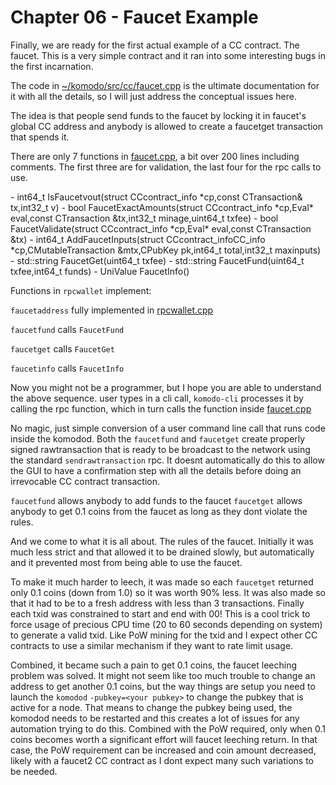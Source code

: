 # Chapter 06 - Faucet Example

Finally, we are ready for the first actual example of a CC contract. The faucet. This is a very simple contract and it ran into some interesting bugs in the first incarnation.

The code in [~/komodo/src/cc/faucet.cpp](https://github.com/jl777/komodo/tree/jl777/src/cc/faucet.cpp) is the ultimate documentation for it with all the details, so I will just address the conceptual issues here.

The idea is that people send funds to the faucet by locking it in faucet's global CC address and anybody is allowed to create a faucetget transaction that spends it.

There are only 7 functions in [faucet.cpp](https://github.com/jl777/komodo/tree/jl777/src/cc/faucet.cpp), a bit over 200 lines including comments. The first three are for validation, the last four for the rpc calls to use.

<Note>
- int64_t IsFaucetvout(struct CCcontract_info *cp,const CTransaction& tx,int32_t v)
- bool FaucetExactAmounts(struct CCcontract_info *cp,Eval* eval,const CTransaction &tx,int32_t minage,uint64_t txfee)
- bool FaucetValidate(struct CCcontract_info *cp,Eval* eval,const CTransaction &tx)
- int64_t AddFaucetInputs(struct CCcontract_infoCC_info *cp,CMutableTransaction &mtx,CPubKey pk,int64_t total,int32_t maxinputs)
- std::string FaucetGet(uint64_t txfee)
- std::string FaucetFund(uint64_t txfee,int64_t funds)
- UniValue FaucetInfo()
</Note>

Functions in `rpcwallet` implement:

`faucetaddress` fully implemented in [rpcwallet.cpp](https://github.com/jl777/komodo/tree/jl777/src/wallet/rpcwallet.cpp)

`faucetfund` calls `FaucetFund`

`faucetget` calls `FaucetGet`

`faucetinfo` calls `FaucetInfo`

Now you might not be a programmer, but I hope you are able to understand the above sequence. user types in a cli call, `komodo-cli` processes it by calling the rpc function, which in turn calls the function inside [faucet.cpp](://github.com/jl777/komodo/tree/jl777/src/cc/faucet.cpp)

No magic, just simple conversion of a user command line call that runs code inside the komodod. Both the `faucetfund` and `faucetget` create properly signed rawtransaction that is ready to be broadcast to the network using the standard `sendrawtransaction` rpc. It doesnt automatically do this to allow the GUI to have a confirmation step with all the details before doing an irrevocable CC contract transaction.

`faucetfund` allows anybody to add funds to the faucet
`faucetget` allows anybody to get 0.1 coins from the faucet as long as they dont violate the rules.

And we come to what it is all about. The rules of the faucet. Initially it was much less strict and that allowed it to be drained slowly, but automatically and it prevented most from being able to use the faucet.

To make it much harder to leech, it was made so each `faucetget` returned only 0.1 coins (down from 1.0) so it was worth 90% less. It was also made so that it had to be to a fresh address with less than 3 transactions. Finally each txid was constrained to start and end with 00! This is a cool trick to force usage of precious CPU time (20 to 60 seconds depending on system) to generate a valid txid. Like PoW mining for the txid and I expect other CC contracts to use a similar mechanism if they want to rate limit usage.

Combined, it became such a pain to get 0.1 coins, the faucet leeching problem was solved. It might not seem like too much trouble to change an address to get another 0.1 coins, but the way things are setup you need to launch the `komodod` `-pubkey=<your pubkey>` to change the pubkey that is active for a node. That means to change the pubkey being used, the komodod needs to be restarted and this creates a lot of issues for any automation trying to do this. Combined with the PoW required, only when 0.1 coins becomes worth a significant effort will faucet leeching return. In that case, the PoW requirement can be increased and coin amount decreased, likely with a faucet2 CC contract as I dont expect many such variations to be needed.
